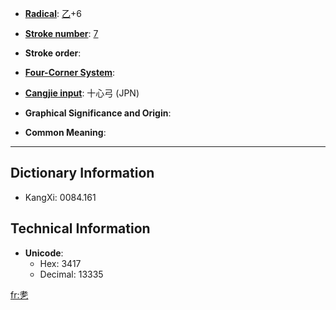 * '''[[Index:Chinese radical| Radical]]''': [[Index:Chinese radical/乙|乙]]+6

* '''[[Index:Chinese total strokes|Stroke number]]''': [[Index:Chinese total strokes/7|7]]

* '''Stroke order''': 

* '''[[Index:Chinese four corner|Four-Corner System]]''': 

* '''[[Index:Chinese Cangjie|Cangjie input]]''': 十心弓 (JPN)

* '''Graphical Significance and Origin''': 

* '''Common Meaning''': 

----

== Dictionary Information ==

* KangXi: 0084.161

== Technical Information ==

* '''Unicode''':
** Hex: 3417
** Decimal: 13335

[[fr:㐗]]